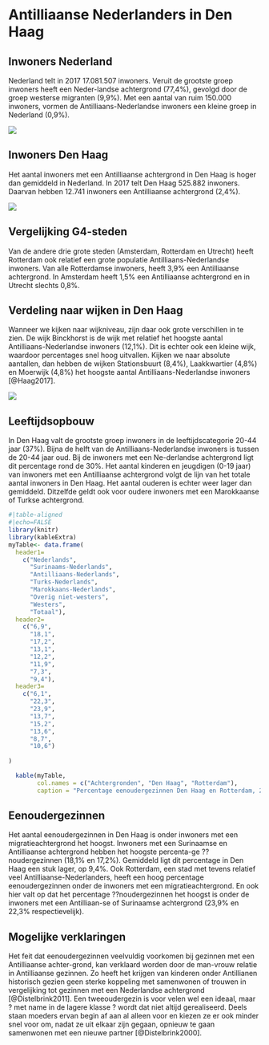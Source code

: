 # Antilliaanse Nederlanders in Den Haag

## Inwoners Nederland

Nederland telt in 2017 17.081.507 inwoners. Veruit de grootste groep inwoners heeft een Neder-landse achtergrond (77,4%), gevolgd door de groep westerse migranten (9,9%). Met een aantal van ruim 150.000 inwoners, vormen de Antilliaans-Nederlandse inwoners een kleine groep in Nederland (0,9%).

![](img/Fig1.jpg)



## Inwoners Den Haag

Het aantal inwoners met een Antilliaanse achtergrond in Den Haag is hoger dan gemiddeld in Nederland. In 2017 telt Den Haag 525.882 inwoners. Daarvan hebben 12.741 inwoners een Antilliaanse achtergrond (2,4%).


![](img/Fig2.jpg)

## Vergelijking G4-steden

Van de andere drie grote steden (Amsterdam, Rotterdam en Utrecht) heeft Rotterdam ook relatief een grote populatie Antilliaans-Nederlandse inwoners. Van alle Rotterdamse inwoners, heeft 3,9% een Antilliaanse achtergrond. In Amsterdam heeft 1,5% een Antilliaanse achtergrond en in Utrecht slechts 0,8%.

## Verdeling naar wijken in Den Haag

Wanneer we kijken naar wijkniveau, zijn daar ook grote verschillen in te zien. De wijk Binckhorst is de wijk met relatief het hoogste aantal Antilliaans-Nederlandse inwoners (12,1%). Dit is echter ook een kleine wijk, waardoor percentages snel hoog uitvallen. Kijken we naar absolute aantallen, dan hebben de wijken Stationsbuurt (8,4%), Laakkwartier (4,8%) en Moerwijk (4,8%) het hoogste aantal Antilliaans-Nederlandse inwoners [@Haag2017].

![](img/Fig3.jpg)


## Leeftijdsopbouw

In Den Haag valt de grootste groep inwoners in de leeftijdscategorie 20-44 jaar (37%). Bijna de helft van de Antilliaans-Nederlandse inwoners is tussen de 20-44 jaar oud. Bij de inwoners met een Ne-derlandse achtergrond ligt dit percentage rond de 30%. Het aantal kinderen en jeugdigen (0-19 jaar) van inwoners met een Antilliaanse achtergrond volgt de lijn van het totale aantal inwoners in Den Haag. Het aantal ouderen is echter weer lager dan gemiddeld. Ditzelfde geldt ook voor oudere inwoners met een Marokkaanse of Turkse achtergrond.

```r
#|table-aligned 
#|echo=FALSE
library(knitr)
library(kableExtra)
myTable<- data.frame(
  header1=
    c("Nederlands",
      "Surinaams-Nederlands",
      "Antilliaans-Nederlands",
      "Turks-Nederlands",
      "Marokkaans-Nederlands",
      "Overig niet-westers",
      "Westers",
      "Totaal"),
  header2=
    c("6,9",
      "18,1",
      "17,2",
      "13,1",
      "12,2",
      "11,9",
      "7,3",
      "9,4"),
  header3=
    c("6,1",
      "22,3",
      "23,9",
      "13,7",
      "15,2",
      "13,6",
      "8,7",
      "10,6")
  
)

  kable(myTable,
        col.names = c("Achtergronden", "Den Haag", "Rotterdam"),
        caption = "Percentage eenoudergezinnen Den Haag en Rotterdam, 2017")

```

## Eenoudergezinnen

Het aantal eenoudergezinnen in Den Haag is onder inwoners met een migratieachtergrond het hoogst. Inwoners met een Surinaamse en Antilliaanse achtergrond hebben het hoogste percenta-ge ??noudergezinnen (18,1% en 17,2%). Gemiddeld ligt dit percentage in Den Haag een stuk lager, op 9,4%. Ook Rotterdam, een stad met tevens relatief veel Antilliaanse-Nederlanders, heeft een hoog percentage eenoudergezinnen onder de inwoners met een migratieachtergrond. En ook hier valt op dat het percentage ??noudergezinnen het hoogst is onder de inwoners met een Antilliaan-se of Surinaamse achtergrond (23,9% en 22,3% respectievelijk).

## Mogelijke verklaringen

Het feit dat eenoudergezinnen veelvuldig voorkomen bij gezinnen met een Antilliaanse achter-grond, kan verklaard worden door de man-vrouw relatie in Antilliaanse gezinnen. Zo heeft het krijgen van kinderen onder Antillianen historisch gezien geen sterke koppeling met samenwonen of trouwen in vergelijking tot gezinnen met een Nederlandse achtergrond [@Distelbrink2011]. Een tweeoudergezin is voor velen wel een ideaal, maar ? met name in de lagere klasse ? wordt dat niet altijd gerealiseerd. Deels staan moeders ervan begin af aan al alleen voor en kiezen ze er ook minder snel voor om, nadat ze uit elkaar zijn gegaan, opnieuw te gaan samenwonen met een nieuwe partner [@Distelbrink2000].

